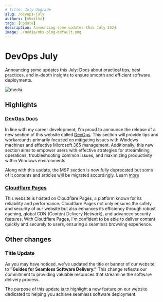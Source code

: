 ```yaml
---
# title: July Upgrade
slug: /devops-july
authors: [mkeithx]
tags: [update]
description: Announcing some updates this July 2024
image: ./media/mkx-blog-default.png
---
```



# DevOps July

Announcing some updates this July: Docs about practical tips, best practices, and in-depth insights to ensure smooth and efficient software deployments.

![media](./media/mkx-blog-default.png)

<!-- truncate -->

## Highlights

### [DevOps Docs](/docs/devops)
In line with my career development, I'm proud to announce the release of a new section of this website called [DevOps](/docs/devops). This section will provide tips and workarounds primarily focused on mitigating issues with Windows machines and effective Microsoft 365 management. Additionally, this new section aims to empower users with effective strategies for streamlining operations, troubleshooting common issues, and maximizing productivity within Windows environments. 

Along with this update, the MSP section is now fully deprecated but some of it contents and articles will be migrated accordingly. Learn [more](./mid-year-upgrades-2024#deprecation-of-msp-docs-project)



### [Cloudflare Pages](https://developers.cloudflare.com/pages)
This website is hosted on Cloudflare Pages, a platform known for its reliability and performance. Cloudflare Pages not only ensures the safety and security of our website but also enhances its efficiency through robust caching, global CDN (Content Delivery Network), and advanced security features. With Cloudflare Pages, I'm confident to be able to deliver content quickly and securely to users, ensuring a seamless browsing experience.


<!-- ### Kitiplex Policies -->



## Other changes

### Title Update

As you may have noticed, we've updated the title or banner of our website to **"Guides for Seamless Software Delivery."** This change reflects our commitment to providing valuable resources that streamline the software delivery process.

The purpose of this update is to highlight a new feature on our website dedicated to helping you achieve seamless software deployment.




